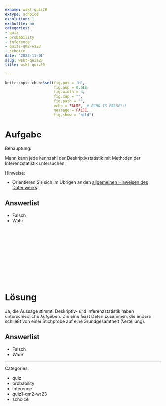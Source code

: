 ```yaml
---
exname: wskt-quiz20
extype: schoice
exsolution: 1
exshuffle: no
categories:
- quiz
- probability
- inference
- quiz1-qm2-ws23
- schoice
date: '2023-11-01'
slug: wskt-quiz20
title: wskt-quiz20

---
```





```r
knitr::opts_chunk$set(fig.pos = 'H',
                      fig.asp = 0.618,
                      fig.width = 4,
                      fig.cap = "", 
                      fig.path = "",
                      echo = FALSE,  # ECHO IS FALSE!!!
                      message = FALSE,
                      fig.show = "hold")
```






# Aufgabe


Behauptung: 

Mann kann jede Kennzahl der Deskriptivstatistik mit Methoden der Inferenzstatistik untersuchen.


Hinweise:

- Orientieren Sie sich im Übrigen an den [allgemeinen Hinweisen des Datenwerks](https://datenwerk.netlify.app/hinweise).


Answerlist
----------

* Falsch
* Wahr


</br>
</br>
</br>
</br>
</br>
</br>
</br>
</br>
</br>
</br>

# Lösung

Ja, die Aussage stimmt. 
Deskriptiv- und Inferenzstatistik haben unterschiedliche Aufgaben.
Die eine fasst Daten zusammen, die andere schließt von einer Stichprobe auf eine Grundgesamtheit (Verteilung).


Answerlist
----------


* Falsch
* *Wahr*








---

Categories: 

- quiz
- probability
- inference
- quiz1-qm2-ws23
- schoice

